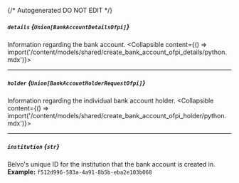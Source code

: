 {/* Autogenerated DO NOT EDIT  */}

##### `details` *{`Union[BankAccountDetailsOfpi]`}*
Information regarding the bank account.
<Collapsible content={() => import('/content/models/shared/create_bank_account_ofpi_details/python.mdx')}>
</Collapsible>

---
##### `holder` *{`Union[BankAccountHolderRequestOfpi]`}*
Information regarding the individual bank account holder.
<Collapsible content={() => import('/content/models/shared/create_bank_account_ofpi_holder/python.mdx')}>
</Collapsible>

---
##### `institution` *{`str`}*
Belvo's unique ID for the institution that the bank account is created in.
<br/>
**Example:** `f512d996-583a-4a91-8b5b-eba2e103b068`

